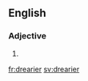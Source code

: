 ==English==

===Adjective===
{{head|en}}

# {{en-comparative of|dreary}}

[[fr:drearier]]
[[sv:drearier]]
